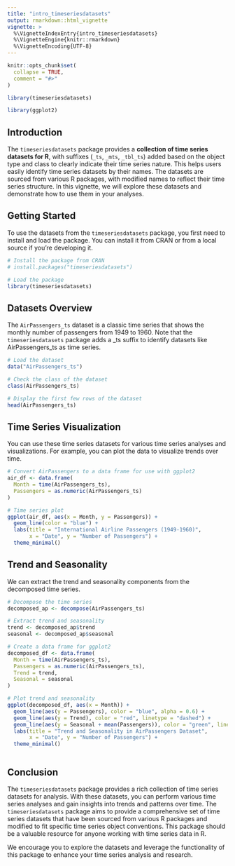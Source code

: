 ```yaml
---
title: "intro_timeseriesdatasets"
output: rmarkdown::html_vignette
vignette: >
  %\VignetteIndexEntry{intro_timeseriesdatasets}
  %\VignetteEngine{knitr::rmarkdown}
  %\VignetteEncoding{UTF-8}
---
```


```r
knitr::opts_chunk$set(
  collapse = TRUE,
  comment = "#>"
)
```

```r
library(timeseriesdatasets)

library(ggplot2)
```

## Introduction

The `timeseriesdatasets` package provides a **collection of time series datasets for R**, with suffixes (`_ts`, `_mts`, `_tbl_ts`) added based on the object type and class to clearly indicate their time series nature. This helps users easily identify time series datasets by their names. The datasets are sourced from various R packages, with modified names to reflect their time series structure. In this vignette, we will explore these datasets and demonstrate how to use them in your analyses.


## Getting Started

To use the datasets from the `timeseriesdatasets` package, you first need to install and load the package. You can install it from CRAN or from a local source if you're developing it.

```r
# Install the package from CRAN
# install.packages("timeseriesdatasets")

# Load the package
library(timeseriesdatasets)

```


## Datasets Overview

The `AirPassengers_ts` dataset is a classic time series that shows the monthly number of passengers from 1949 to 1960.
Note that the `timeseriesdatasets` package adds a _ts suffix to identify datasets like AirPassengers_ts as time series. 

```r
# Load the dataset
data("AirPassengers_ts")

# Check the class of the dataset
class(AirPassengers_ts)

# Display the first few rows of the dataset
head(AirPassengers_ts)

```


## Time Series Visualization

You can use these time series datasets for various time series analyses and visualizations. For example, you can plot the data to visualize trends over time.

```r

# Convert AirPassengers to a data frame for use with ggplot2
air_df <- data.frame(
  Month = time(AirPassengers_ts),
  Passengers = as.numeric(AirPassengers_ts)
)

# Time series plot
ggplot(air_df, aes(x = Month, y = Passengers)) +
  geom_line(color = "blue") +
  labs(title = "International Airline Passengers (1949-1960)",
       x = "Date", y = "Number of Passengers") +
  theme_minimal()
```


## Trend and Seasonality

We can extract the trend and seasonality components from the decomposed time series.

```r

# Decompose the time series
decomposed_ap <- decompose(AirPassengers_ts)

# Extract trend and seasonality
trend <- decomposed_ap$trend
seasonal <- decomposed_ap$seasonal

# Create a data frame for ggplot2
decomposed_df <- data.frame(
  Month = time(AirPassengers_ts),
  Passengers = as.numeric(AirPassengers_ts),
  Trend = trend,
  Seasonal = seasonal
)

# Plot trend and seasonality
ggplot(decomposed_df, aes(x = Month)) +
  geom_line(aes(y = Passengers), color = "blue", alpha = 0.6) +
  geom_line(aes(y = Trend), color = "red", linetype = "dashed") +
  geom_line(aes(y = Seasonal + mean(Passengers)), color = "green", linetype = "dotted") +
  labs(title = "Trend and Seasonality in AirPassengers Dataset",
       x = "Date", y = "Number of Passengers") +
  theme_minimal()



```



## Conclusion

The `timeseriesdatasets` package provides a rich collection of time series datasets for analysis. With these datasets, you can perform various time series analyses and gain insights into trends and patterns over time. The `timeseriesdatasets` package aims to provide a comprehensive set of time series datasets that have been sourced from various R packages and modified to fit specific time series object conventions. This package should be a valuable resource for anyone working with time series data in R.

We encourage you to explore the datasets and leverage the functionality of this package to enhance your time series analysis and research. 



<div class="tocify-extend-page" data-unique="tocify-extend-page" style="height: 0;"></div>
